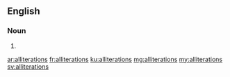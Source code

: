 ==English==

===Noun===
{{head|en|plural}}

# {{plural of|alliteration|lang=en}}

[[ar:alliterations]]
[[fr:alliterations]]
[[ku:alliterations]]
[[mg:alliterations]]
[[my:alliterations]]
[[sv:alliterations]]